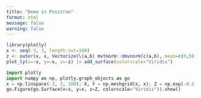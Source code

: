 ```yaml
---
title: "Demo in Positron"
format: html
message: false
warning: false
---
```



```r
library(plotly)
x <- seq(-3, 3, length.out=100)
z <- outer(x, x, Vectorize(\(a,b) mvtnorm::dmvnorm(c(a,b), mean=c(0,0), sigma=diag(2))))
plot_ly(x=~x, y=~x, z=~z) |> add_surface(colorscale="Viridis")
```



```python
import plotly
import numpy as np, plotly.graph_objects as go
x = np.linspace(-3, 3, 100); X, Y = np.meshgrid(x, x); Z = np.exp(-0.5 * (X**2 + Y**2)) / (2 * np.pi)
go.Figure(go.Surface(x=x, y=x, z=Z, colorscale="Viridis")).show()
```